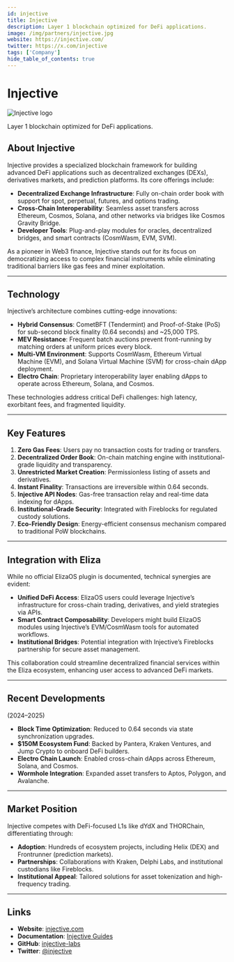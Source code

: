 ```yaml
---
id: injective
title: Injective
description: Layer 1 blockchain optimized for DeFi applications.
image: /img/partners/injective.jpg
website: https://injective.com/
twitter: https://x.com/injective
tags: ['Company']
hide_table_of_contents: true
---
```


# Injective

<div className="partner-logo">
  <img src="/img/partners/injective.jpg" alt="Injective logo" />
</div>

Layer 1 blockchain optimized for DeFi applications.

## About Injective

Injective provides a specialized blockchain framework for building advanced DeFi applications such as decentralized exchanges (DEXs), derivatives markets, and prediction platforms. Its core offerings include:

- **Decentralized Exchange Infrastructure**: Fully on-chain order book with support for spot, perpetual, futures, and options trading.
- **Cross-Chain Interoperability**: Seamless asset transfers across Ethereum, Cosmos, Solana, and other networks via bridges like Cosmos Gravity Bridge.
- **Developer Tools**: Plug-and-play modules for oracles, decentralized bridges, and smart contracts (CosmWasm, EVM, SVM).

As a pioneer in Web3 finance, Injective stands out for its focus on democratizing access to complex financial instruments while eliminating traditional barriers like gas fees and miner exploitation.

---

## Technology

Injective’s architecture combines cutting-edge innovations:

- **Hybrid Consensus**: CometBFT (Tendermint) and Proof-of-Stake (PoS) for sub-second block finality (0.64 seconds) and ~25,000 TPS.
- **MEV Resistance**: Frequent batch auctions prevent front-running by matching orders at uniform prices every block.
- **Multi-VM Environment**: Supports CosmWasm, Ethereum Virtual Machine (EVM), and Solana Virtual Machine (SVM) for cross-chain dApp deployment.
- **Electro Chain**: Proprietary interoperability layer enabling dApps to operate across Ethereum, Solana, and Cosmos.

These technologies address critical DeFi challenges: high latency, exorbitant fees, and fragmented liquidity.

---

## Key Features

1. **Zero Gas Fees**: Users pay no transaction costs for trading or transfers.
2. **Decentralized Order Book**: On-chain matching engine with institutional-grade liquidity and transparency.
3. **Unrestricted Market Creation**: Permissionless listing of assets and derivatives.
4. **Instant Finality**: Transactions are irreversible within 0.64 seconds.
5. **Injective API Nodes**: Gas-free transaction relay and real-time data indexing for dApps.
6. **Institutional-Grade Security**: Integrated with Fireblocks for regulated custody solutions.
7. **Eco-Friendly Design**: Energy-efficient consensus mechanism compared to traditional PoW blockchains.

---

## Integration with Eliza

While no official ElizaOS plugin is documented, technical synergies are evident:

- **Unified DeFi Access**: ElizaOS users could leverage Injective’s infrastructure for cross-chain trading, derivatives, and yield strategies via APIs.
- **Smart Contract Composability**: Developers might build ElizaOS modules using Injective’s EVM/CosmWasm tools for automated workflows.
- **Institutional Bridges**: Potential integration with Injective’s Fireblocks partnership for secure asset management.

This collaboration could streamline decentralized financial services within the Eliza ecosystem, enhancing user access to advanced DeFi markets.

---

## Recent Developments

(2024–2025)

- **Block Time Optimization**: Reduced to 0.64 seconds via state synchronization upgrades.
- **$150M Ecosystem Fund**: Backed by Pantera, Kraken Ventures, and Jump Crypto to onboard DeFi builders.
- **Electro Chain Launch**: Enabled cross-chain dApps across Ethereum, Solana, and Cosmos.
- **Wormhole Integration**: Expanded asset transfers to Aptos, Polygon, and Avalanche.

---

## Market Position

Injective competes with DeFi-focused L1s like dYdX and THORChain, differentiating through:

- **Adoption**: Hundreds of ecosystem projects, including Helix (DEX) and Frontrunner (prediction markets).
- **Partnerships**: Collaborations with Kraken, Delphi Labs, and institutional custodians like Fireblocks.
- **Institutional Appeal**: Tailored solutions for asset tokenization and high-frequency trading.

---

## Links

- **Website**: [injective.com](https://injective.com)
- **Documentation**: [Injective Guides](https://injective.com/developers/)
- **GitHub**: [injective-labs](https://github.com/injective-labs)
- **Twitter**: [@injective](https://x.com/injective)
